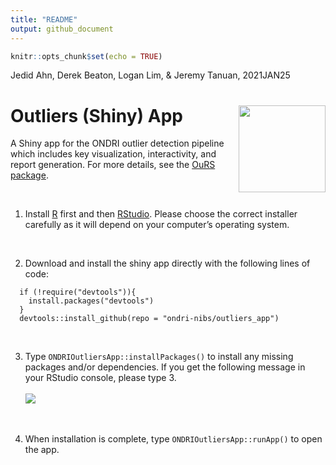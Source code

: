 ```yaml
---
title: "README"
output: github_document
---
```


```r
knitr::opts_chunk$set(echo = TRUE)
```


Jedid Ahn, Derek Beaton, Logan Lim, & Jeremy Tanuan, 2021JAN25

# Outliers (Shiny) App <img src='etc/logo.png' align="right" height="139"/>

A Shiny app for the ONDRI outlier detection pipeline which includes key visualization, interactivity, and report generation. 
For more details, see the [OuRS package](https://github.com/derekbeaton/OuRS).

<br>

1. Install [R](https://cran.r-project.org/) first and then [RStudio](https://rstudio.com/products/rstudio/download/). Please choose the correct installer carefully as it will depend on your computer's operating system.

<br>

2. Download and install the shiny app directly with the following lines of code:
```
  if (!require("devtools")){
    install.packages("devtools")
  }
  devtools::install_github(repo = "ondri-nibs/outliers_app")
```

<br>

3. Type ```ONDRIOutliersApp::installPackages()``` to install any missing packages and/or dependencies.
If you get the following message in your RStudio console, please type 3.
<br><br>
<img src='etc/package-update.png'>

<br>

4. When installation is complete, type ```ONDRIOutliersApp::runApp()``` to open the app.